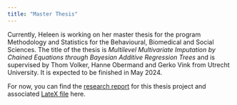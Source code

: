 ```yaml
---
title: "Master Thesis"
---
```


Currently, Heleen is working on her master thesis for the program Methodology and Statistics for the Behavioural, Biomedical and Social Sciences. The title of the thesis is *Multilevel Multivariate Imputation by Chained Equations through
Bayesian Additive Regression Trees* and is supervised by Thom Volker, Hanne Obermand and Gerko Vink from Utrecht University. It is expected to be finished in May 2024. 

For now, you can find the [research report](files/Research_Report_Heleen_Brueggen.pdf) for this thesis project and associated [LateX file](files/Research_Report_Heleen_Brueggen.tex) here.
